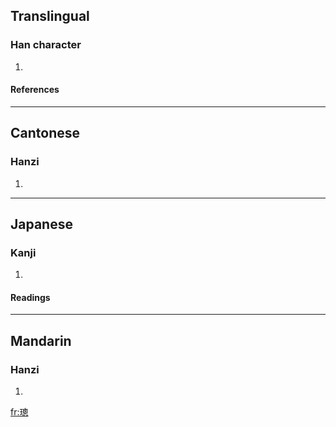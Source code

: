 ==Translingual==
===Han character===
{{Han char|rn=96|rad=玉|as=11|sn=15|four=1613<sub>0</sub>|canj=一土竹田心 (MGHWP)}}
# {{defn|Han|sort=玉11}}
====References====
{{Han ref|kx=0740.240|dkj=21194|dj=1150.150|hdz=21135.080|uh=7481|ud=29825|bh=E6A6|bd=59046}}

----
==Cantonese==
===Hanzi===
{{yue-hanzi|jyut=|y=chung1}}
# {{defn|Cantonese}}

----
==Japanese==
===Kanji===
{{ja-kanji|grade=|rs=玉11}}
# {{defn|Japanese}} 
====Readings====
{{ja-readings|on=[[そう]] (sō), [[す]] (su)|kun=|nanori=}}

----
==Mandarin==
===Hanzi===
{{cmn-hanzi|pin=[[cōng]] ([[cong1]])|wg=ts'ung<sup>1</sup>}}
# {{defn|Mandarin}}

[[fr:璁]]